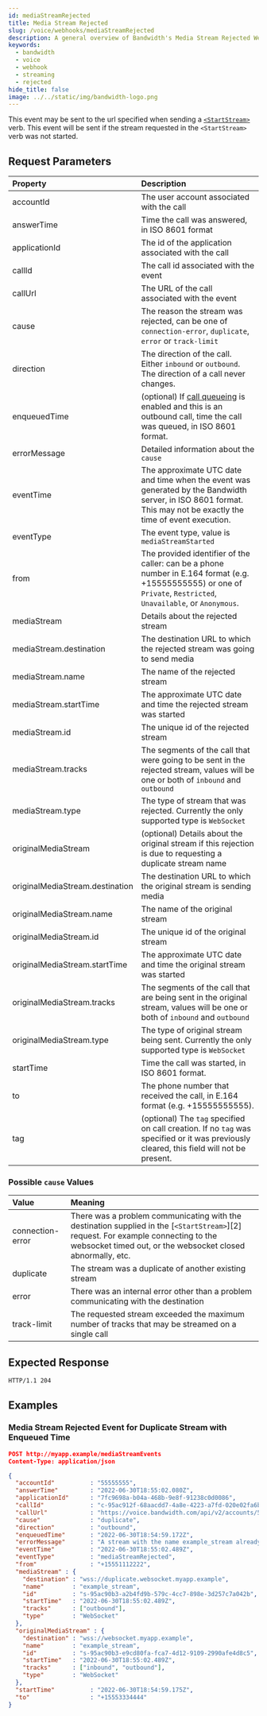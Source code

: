 ```yaml
---
id: mediaStreamRejected
title: Media Stream Rejected
slug: /voice/webhooks/mediaStreamRejected
description: A general overview of Bandwidth's Media Stream Rejected Webhook
keywords:
  - bandwidth
  - voice
  - webhook
  - streaming
  - rejected
hide_title: false
image: ../../static/img/bandwidth-logo.png
---
```


This event may be sent to the url specified when sending a [`<StartStream>`][1] verb. This event will be sent if the stream requested in the `<StartStream>` verb was not started.

## Request Parameters

| Property                        | Description  |
|:--------------------------------|:-------------|
| accountId                       | The user account associated with the call |
| answerTime                      | Time the call was answered, in ISO 8601 format |
| applicationId                   | The id of the application associated with the call |
| callId                          | The call id associated with the event |
| callUrl                         | The URL of the call associated with the event |
| cause                           | The reason the stream was rejected, can be one of `connection-error`, `duplicate`, `error` or `track-limit` |
| direction                       | The direction of the call. Either `inbound` or `outbound`. The direction of a call never changes. |
| enqueuedTime                    | (optional) If [call queueing](apis/voice#operation/createCall/) is enabled and this is an outbound call, time the call was queued, in ISO 8601 format. |
| errorMessage                    | Detailed information about the `cause` |
| eventTime                       | The approximate UTC date and time when the event was generated by the Bandwidth server, in ISO 8601 format. This may not be exactly the time of event execution. |
| eventType                       | The event type, value is `mediaStreamStarted` |
| from                            | The provided identifier of the caller: can be a phone number in E.164 format (e.g. +15555555555) or one of `Private`, `Restricted`, `Unavailable`, or `Anonymous`. |
| mediaStream                     | Details about the rejected stream |
| mediaStream.destination         | The destination URL to which the rejected stream was going to send media |
| mediaStream.name                | The name of the rejected stream |
| mediaStream.startTime           | The approximate UTC date and time the rejected stream was started |
| mediaStream.id                  | The unique id of the rejected stream |
| mediaStream.tracks              | The segments of the call that were going to be sent in the rejected stream, values will be one or both of `inbound` and `outbound` |
| mediaStream.type                | The type of stream that was rejected. Currently the only supported type is `WebSocket` |
| originalMediaStream             | (optional) Details about the original stream if this rejection is due to requesting a duplicate stream name |
| originalMediaStream.destination | The destination URL to which the original stream is sending media |
| originalMediaStream.name        | The name of the original stream |
| originalMediaStream.id          | The unique id of the original stream |
| originalMediaStream.startTime   | The approximate UTC date and time the original stream was started |
| originalMediaStream.tracks      | The segments of the call that are being sent in the original stream, values will be one or both of `inbound` and `outbound` |
| originalMediaStream.type        | The type of original stream being sent. Currently the only supported type is `WebSocket` |
| startTime                       | Time the call was started, in ISO 8601 format. |
| to                              | The phone number that received the call, in E.164 format (e.g. +15555555555). |
| tag                             | (optional) The `tag` specified on call creation. If no `tag` was specified or it was previously cleared, this field will not be present. |

### Possible `cause` Values

| Value            | Meaning |
|:-----------------|:-------------------------------------------------------------------------------------------------------------------------------------------------------------------------------------------------|
| connection-error | There was a problem communicating with the destination supplied in the [`<StartStream>`][2] request. For example connecting to the websocket timed out, or the websocket closed abnormally, etc. |
| duplicate        | The stream was a duplicate of another existing stream |
| error            | There was an internal error other than a problem communicating with the destination |
| track-limit      | The requested stream exceeded the maximum number of tracks that may be streamed on a single call |

## Expected Response

```http
HTTP/1.1 204
```

## Examples

### Media Stream Rejected Event for Duplicate Stream with Enqueued Time

```json
POST http://myapp.example/mediaStreamEvents
Content-Type: application/json

{
  "accountId"          : "55555555",
  "answerTime"         : "2022-06-30T18:55:02.080Z",
  "applicationId"      : "7fc9698a-b04a-468b-9e8f-91238c0d0086",
  "callId"             : "c-95ac912f-68aacdd7-4a8e-4223-a7fd-020e02fa6bf2",
  "callUrl"            : "https://voice.bandwidth.com/api/v2/accounts/55555555/calls/c-95ac912f-68aacdd7-4a8e-4223-a7fd-020e02fa6bf2",
  "cause"              : "duplicate",
  "direction"          : "outbound",
  "enqueuedTime"       : "2022-06-30T18:54:59.172Z",
  "errorMessage"       : "A stream with the name example_stream already exists",
  "eventTime"          : "2022-06-30T18:55:02.489Z",
  "eventType"          : "mediaStreamRejected",
  "from"               : "+15551112222",
  "mediaStream" : {
    "destination" : "wss://duplicate.websocket.myapp.example",
    "name"        : "example_stream",
    "id"          : "s-95ac90b3-a2b4fd9b-579c-4cc7-898e-3d257c7a042b",
    "startTime"   : "2022-06-30T18:55:02.489Z",
    "tracks"      : ["outbound"],
    "type"        : "WebSocket"
  },
  "originalMediaStream" : {
    "destination" : "wss://websocket.myapp.example",
    "name"        : "example_stream",
    "id"          : "s-95ac90b3-e9cd80fa-fca7-4d12-9109-2990afe4d8c5",
    "startTime"   : "2022-06-30T18:55:02.489Z",
    "tracks"      : ["inbound", "outbound"],
    "type"        : "WebSocket"
  },
  "startTime"          : "2022-06-30T18:54:59.175Z",
  "to"                 : "+15553334444"
}
```

[1]: /docs/voice/bxml/startStream

